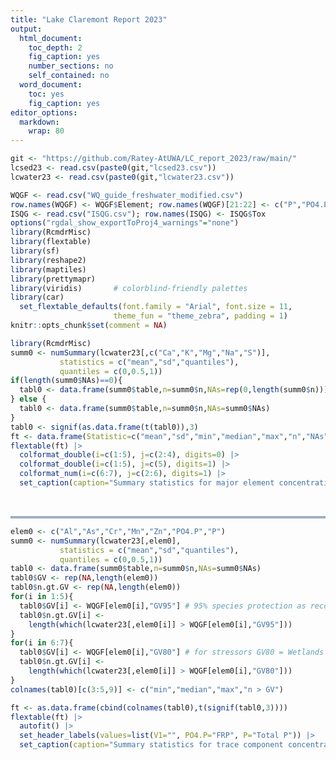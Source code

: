 ```yaml
---
title: "Lake Claremont Report 2023"
output: 
  html_document: 
    toc_depth: 2
    fig_caption: yes
    number_sections: no
    self_contained: no
  word_document:
    toc: yes
    fig_caption: yes
editor_options: 
  markdown: 
    wrap: 80
---
```


```r
git <- "https://github.com/Ratey-AtUWA/LC_report_2023/raw/main/"
lcsed23 <- read.csv(paste0(git,"lcsed23.csv"))
lcwater23 <- read.csv(paste0(git,"lcwater23.csv"))

WQGF <- read.csv("WQ_guide_freshwater_modified.csv")
row.names(WQGF) <- WQGF$Element; row.names(WQGF)[21:22] <- c("P","PO4.P") 
ISQG <- read.csv("ISQG.csv"); row.names(ISQG) <- ISQG$Tox
options("rgdal_show_exportToProj4_warnings"="none")
library(RcmdrMisc)
library(flextable)
library(sf)
library(reshape2)
library(maptiles)
library(prettymapr)
library(viridis)       # colorblind-friendly palettes
library(car)
  set_flextable_defaults(font.family = "Arial", font.size = 11, 
                       theme_fun = "theme_zebra", padding = 1)
knitr::opts_chunk$set(comment = NA)
```

```r
library(RcmdrMisc)
summ0 <- numSummary(lcwater23[,c("Ca","K","Mg","Na","S")], 
           statistics = c("mean","sd","quantiles"),
           quantiles = c(0,0.5,1))
if(length(summ0$NAs)==0){
  tabl0 <- data.frame(summ0$table,n=summ0$n,NAs=rep(0,length(summ0$n)))
} else {
  tabl0 <- data.frame(summ0$table,n=summ0$n,NAs=summ0$NAs)
}
tabl0 <- signif(as.data.frame(t(tabl0)),3)
ft <- data.frame(Statistic=c("mean","sd","min","median","max","n","NAs"),tabl0) 
flextable(ft) |> 
  colformat_double(i=c(1:5), j=c(2:4), digits=0) |> 
  colformat_double(i=c(1:5), j=c(5), digits=1) |> 
  colformat_num(i=c(6:7), j=c(2:6), digits=1) |>
  set_caption(caption="Summary statistics for major element concentrations (mg/L) in water at Lake Claremont, August 2023. Abbreviations: n = number of valid observations; NAs = number of missing observations.")
```

<p>&nbsp;</p>

<hr style="height: 4px; background-color: #a0b0c0;" />

```r
elem0 <- c("Al","As","Cr","Mn","Zn","PO4.P","P")
summ0 <- numSummary(lcwater23[,elem0], 
           statistics = c("mean","sd","quantiles"),
           quantiles = c(0,0.5,1))
tabl0 <- data.frame(summ0$table,n=summ0$n,NAs=summ0$NAs)
tabl0$GV <- rep(NA,length(elem0))
tabl0$n.gt.GV <- rep(NA,length(elem0))
for(i in 1:5){
  tabl0$GV[i] <- WQGF[elem0[i],"GV95"] # 95% species protection as recommended
  tabl0$n.gt.GV[i] <- 
    length(which(lcwater23[,elem0[i]] > WQGF[elem0[i],"GV95"]))
}
for(i in 6:7){
  tabl0$GV[i] <- WQGF[elem0[i],"GV80"] # for stressors GV80 = Wetlands
  tabl0$n.gt.GV[i] <- 
    length(which(lcwater23[,elem0[i]] > WQGF[elem0[i],"GV80"]))
}
colnames(tabl0)[c(3:5,9)] <- c("min","median","max","n > GV")

ft <- as.data.frame(cbind(colnames(tabl0),t(signif(tabl0,3))))
flextable(ft) |>
  autofit() |> 
  set_header_labels(values=list(V1="", PO4.P="FRP", P="Total P")) |>
  set_caption(caption="Summary statistics for trace component concentrations (mg/L) in water at Lake Claremont, August 2023. Abbreviations: n = number of valid observations; NAs = number of missing observations; GV for Al, As, Cr, Mn, and Zn is maximum concentration for 95% species protection in freshwater (Water Quality Australia, 2023); GV for FRP and Total P is maximum guideline value for south-western Australian wetlands (ANZECC & ARMCANZ 2000); n > GV is the number of samples exceeding the relevant guideline value.")
```

